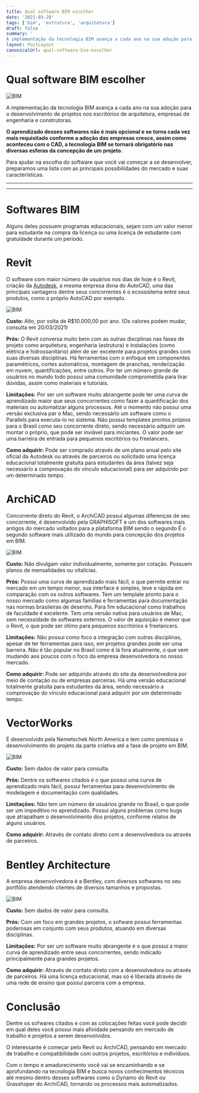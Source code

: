 ```yaml
---
title: Qual software BIM escolher
date: '2021-03-20'
tags: ['bim', 'estrutura', 'arquitetura']
draft: false
summary: '
A implementação da tecnologia BIM avança a cada ano na sua adoção para o desenvolvimento de projetos nos escritórios de arquitetura, empresas de engenharia e construtoras.'
layout: PostLayout
canonicalUrl: qual-software-bim-escolher
---
```


# Qual software BIM escolher

![BIM](/static/images/qual-software-bim-escolher/BIM-capa.png)

A implementação da tecnologia BIM avança a cada ano na sua adoção para o desenvolvimento de projetos nos escritórios de arquitetura, empresas de engenharia e construtoras.

**O aprendizado desses softwares não é mais opcional e se torna cada vez mais requisitado conforme a adoção das empresas cresce, assim como aconteceu com o CAD, a tecnologia BIM se tornará obrigatório nas diversas esferas da concepção de um projeto.**

Para ajudar na escolha do software que você vai começar a se desenvolver, preparamos uma lista com as principais possibilidades do mercado e suas características.

---

<TOCInline toc={props.toc} asDisclosure />

---

# Softwares BIM

Alguns deles possuem programas educacionais, sejam com um valor menor para estudante na compra da licença ou uma licença de estudante com gratuidade durante um período.

# Revit

O software com maior número de usuários nos dias de hoje é o Revit, criação da [Autodesk](https://www.autodesk.com.br/), a mesma empresa dona do AutoCAD, uma das principais vantagens dentre seus concorrentes é o ecossistema entre seus produtos, como o próprio AutoCAD por exemplo.

![BIM](/static/images/qual-software-bim-escolher/Revit.jpg)

**Custo:** Alto, por volta de R$10.000,00 por ano. (Os valores podem mudar, consulta em 20/03/2021)

**Prós:** O Revit conversa muito bem com as outras discplinas nas fases de projeto como arquitetura, engenharia (estrutura) e instalações (como elétrica e hidrossanitário) além de ser excelente para projetos grandes com suas diversas disciplinas.
Há ferramentas com o enfoque em componentes paramétricos, cortes automáticos, montagem de pranchas, renderização em nuvem, quantificações, entre outros.
Por ter um número grande de usuários no mundo todo possui uma comunidade comprometida para tirar dúvidas, assim como materiais e tutoriais.

**Limitações:** Por ser um software muito abrangente pode ter uma curva de aprendizado maior que seus concorrentes como fazer a quantificação dos materiais ou automatizar alguns processos.
Até o momento não possui uma versão exclusiva par o Mac, sendo necessário um software como o Parallels para executa-lo no sistema.
Não possui templates prontos própios para o Brasil como seu concorrente direto, sendo necessário adquirir um montar o próprio, que pode ser inviável para iniciantes.
O valor pode ser uma barreira de entrada para pequenos escritórios ou freelancers.

**Como adquirir:** Pode ser comprado através de um plano anual pelo site oficial da Autodesk ou através de parceiros ou solicitado uma licença educacional totalmente gratuita para estudantes da área (talvez seja necessário a comprovação do vínculo educacional) para ser adquirido por um determinado tempo.

# ArchiCAD

Concorrente direto do Revit, o ArchiCAD possui algumas diferenças de seu concorrente, é desenvolvido pela GRAPHISOFT e um dos softwares mais antigos do mercado voltados para a plataforma BIM sendo o segundo É o segundo software mais utilizado do mundo para concepção dos projetos em BIM.

![BIM](/static/images/qual-software-bim-escolher/ArchiCAD.jpg)

**Custo:** Não divulgam valor individualmente, somente por cotação. Possuem planos de mensalidades ou vitalícias.

**Prós:** Possui uma curva de aprendizado mais fácil, o que permite entrar no mercado em um tempo menor, sua interface é simples, leve e rápida em comparação com os outros softwares.
Tem um template pronto para o nosso mercado como algumas famílias e ferramentas para documentação nas normas brasileiras de desenho. Para fim educacional como trabalhos de faculdade é excelente.
Tem uma versão nativa para usuários de Mac, sem necessidade de softwares externos.
O valor de aquisição é menor que o Revit, o que pode ser ótimo para pequenos escritórios e freelancers.

**Limitações:** Não possui como foco a integração com outras disciplinas, apesar de ter ferramentas para isso, em projetos grandes pode ser uma barreira. Não é tão popular no Brasil como é lá fora atualmente, o que vem mudando aos poucos com o foco da empresa desenvolvedora no nosso mercado.

**Como adquirir:** Pode ser adquirido através do site da desenvolvedora por meio de contação ou de empresas parceiras. Há uma versão educacional totalmente gratuita para estudantes da área, sendo necessário a comprovação do vínculo educacional para adquirir por um determinado tempo.

# VectorWorks

É desenvolvido pela Nemetschek North America e tem como premissa o desenvolvimento do projeto da parte criativa até a fase de projeto em BIM.

![BIM](/static/images/qual-software-bim-escolher/VectorWorks.png)

**Custo:** Sem dados de valor para consulta.

**Prós:** Dentre os softwares citados é o que possui uma curva de aprendizado mais fácil, possui ferramentas para desenvolvimento de modelagem e documentação com qualidades.

**Limitações:** Não tem um número de usuários grande no Brasil, o que pode ser um impeditivo no aprendizado.
Possui alguns problemas como bugs que atrapalham o desenvolvimento dos projetos, conforme relatos de alguns usuários.

**Como adquirir:** Através de contato direto com a desenvolvedora ou através de parceiros.

# Bentley Architecture

A empresa desenvolvedora é a Bentley, com diversos softwares no seu portfólio atendendo clientes de diversos tamanhos e propostas.

![BIM](/static/images/qual-software-bim-escolher/Bentley_architecture.jpg)

**Custo:** Sem dados de valor para consulta.

**Prós:** Com um foco em grandes projetos, o sofware possui ferramentas poderosas em conjunto com seus produtos, atuando em diversas disciplinas.

**Limitações:** Por ser um software muito abrangente é o que possui a maior curva de aprendizado entre seus concorrentes, sendo indicado principalmente para grandes projetos.

**Como adquirir:** Através de contato direto com a desenvolvedora ou através de parceiros. Há uma licença educacional, mas só é liberada através de uma rede de ensino que possui parceria com a empresa.

# Conclusão

Dentre os sofwares citados e com as colocações feitas você pode decidir em qual deles você possui mais afinidade pensando em mercado de trabalho e projetos a serem desenvolvidos.

O interessante é começar pelo Revit ou ArchiCAD, pensando em mercado de trabalho e compatibilidade com outros projetos, escritórios e indivíduos.

Com o tempo e amadurecimento você vai se encaminhando e se aprofundando na tecnologia BIM e busca novos conhecimentos técnicos até mesmo dentro desses softwares como o Dynamo do Revit ou Grasshoper do ArchiCAD, tornando os processos mais automatizados.
